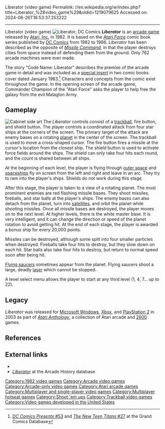 Liberator (video game)
Permalink: //en.wikipedia.org/w/index.php?title=Liberator_%28video_game%29&oldid=1219079625
Accessed on: 2024-06-26T16:53:37.253222



------
Liberator (video game)
{{more citations needed|date=August 2016}}
{{Infobox video game
|title = Liberator
|image =
|developer = [[Atari, Inc.]]
|publisher = [[Atari, Inc.]]
|designer = Dennis Harper
|released = 1982
|genre = [[Shoot 'em up]]
|modes = Up to 2 players, alternating turns
|platforms = [[Arcade game|Arcade]]
}}
[[Image:LiberatorComic.JPG|thumb|right|''Liberator'', DC Comics]]
'''''Liberator''''' is an [[arcade game]] released by [[Atari, Inc.]] in 1982. It is based on the ''[[Atari Force]]'' comic book series published by [[DC Comics]] from 1982 to 1986. ''Liberator'' has been described as the opposite of ''[[Missile Command]]'', in that the player destroys cities from space instead of defending them from the ground. Only 762 arcade machines were ever made.{{citation needed|date=August 2016}}

The story "Code Name: Liberator" describes the premise of the arcade game in detail and was included as a [[DC Comics insert previews|special insert]] in two comic books cover dated January 1983.<ref>[http://www.comics.org/issue/37018/ ''DC Comics Presents'' #53] and [http://www.comics.org/issue/37028/ ''The New Teen Titans'' #27] at the Grand Comics Database</ref> Characters and concepts from the comic exist throughout the game. In the opening screen of the arcade game, Commander Champion of the "Atari Force" asks the player to help free the galaxy from the evil Malaglon Army.

== Gameplay ==
[[Image:LiberatorArcadeSideArt.JPG|thumb|right|Cabinet side art]]
The ''Liberator'' controls consist of a [[trackball]], fire button, and shield button. The player controls a coordinated attack from four star ships at the corners of the screen. The primary target of the attack are enemy bases on a rotating [[planet]] in the center of the screen. The trackball is used to move a cross-shaped cursor. The fire button fires a missile at the cursor's location from the closest ship. The shield button is used to activate force fields around the ships. The shield can only take four hits each round, and the count is shared between all ships.

At the beginning of each level, the player is flying through [[outer space]] and [[starship|spaceship]]s fly on screen from the left and right and leave in an arc. They try to ram into the player's ships. Shields do not work during this stage.

After this stage, the player is taken to a view of a rotating planet. The most prominent enemies are red flashing missile bases. They shoot missiles, fireballs, and star balls at the player's ships. The enemy bases can also detach from the planet, turn into [[satellites]], and orbit the planet while shooting missiles. Once all missile bases are destroyed, the player moves on to the next level. At higher levels, there is the white master base. It is very intelligent, and it can change the direction or speed of the planet rotation to avoid getting hit. At the end of each stage, the player is awarded a bonus ship for every 20,000 points.

Missiles can be destroyed, although some split into four smaller particles when destroyed. Fireballs take four hits to destroy, but they slow down on each hit. Star balls also take four hits to destroy, but return to normal speed soon after being hit.

[[Flying saucer]]s sometimes appear from the planet. Flying saucers shoot a large, deadly [[laser]] which cannot be stopped.

A level select menu allows the player to start at any third level (1, 4, 7... up to 22).

==Legacy==
''Liberator'' was released for [[Microsoft Windows]], [[Xbox (console)|Xbox]], and [[PlayStation 2]] in 2003 as part of ''[[Atari Anthology]]'', a collection of Atari arcade and [[Atari 2600|2600]] games.

== References ==
{{Reflist}}

==External links==
* {{KLOV game|id=8425|name=Liberator}}
* [http://www.arcade-history.com/?page=detail&id=1386 ''Liberator''] at the Arcade History database

[[Category:1982 video games]]
[[Category:Arcade video games]]
[[Category:Arcade-only video games]]
[[Category:Atari arcade games]]
[[Category:Multiplayer and single-player video games]]
[[Category:Multiplayer hotseat games]]
[[Category:Shoot 'em ups]]
[[Category:Trackball video games]]
[[Category:Video games developed in the United States]]
